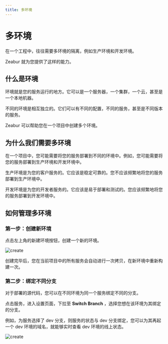 ```yaml
---
title: 多环境
---
```



<Head>
  <meta name="zeabur:image:title" content="多环境" />
  <meta name="zeabur:image:subtitle" content="为你的系统建立隔离的环境" />
</Head>

# 多环境

在一个工程中，往往需要多环境的隔离，例如生产环境和开发环境。

Zeabur 就为您提供了这样的能力。

## 什么是环境

环境就是您的服务运行的地方。它可以是一个服务器，一个集群，一个云，甚至是一个本地机器。

不同的环境是相互独立的。它们可以有不同的配置，不同的服务，甚至是不同版本的服务。

Zeabur 可以帮助您在一个项目中创建多个环境。

## 为什么我们需要多环境

在一个项目中，您可能需要将您的服务部署到不同的环境中。例如，您可能需要将您的服务部署到生产环境和开发环境中。

生产环境是为您的客户服务的。它应该是稳定可靠的。您不应该频繁地将您的服务部署到生产环境中。

开发环境是为您的开发者服务的。它应该是易于部署和测试的。您应该频繁地将您的服务部署到开发环境中。

## 如何管理多环境

### 第一步：创建新环境

点击左上角的新建环境按钮，创建一个新的环境。

![create](/environment/create-env.png)

创建完毕后，您在当前项目中的所有服务会自动进行一次拷贝，在新环境中重新构建一次。

### 第二步：绑定不同分支

对于部署的源代码，您可以在不同环境为同一个服务绑定不同的分支。

点击服务，进入设置页面，下拉至 **Switch Branch** ，选择您想在该环境为其绑定的分支。

例如，为服务选择了 dev 分支，则服务的状态与 dev 分支绑定，您可以为其再起一个 dev 环境的域名，就能够实时查看 dev 环境的线上状态。

![create](/environment/branch.png)

